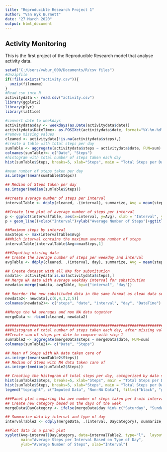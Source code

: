 ```yaml
---
title: "Reproducible Research Project 1"
author: "Van Wyk Burnett"
date: "27 March 2020"
output: html_document
---
```


## Activity Monitoring

This is the first project of the Reproducible Research model that analyse activity data.

```r
setwd("C:/Users/vwbur_000/Documents/R/csv files")
#Unzipfile
if(!file.exists("activity.csv")){
  unzip(filename)
}
#Read csv into R
activitydata <- read.csv("activity.csv")
library(ggplot2)
library(plyr)
library(lattice)
```

```r
#convert date to weekdays
activitydata$day <- weekdays(as.Date(activitydata$date))
activitydata$DateTime<- as.POSIXct(activitydata$date, format="%Y-%m-%d")
#remove missing values
cleaned <- activitydata[!is.na(activitydata$steps),]
#create a table with total steps per day
sumTable <- aggregate(activitydata$steps ~ activitydata$date, FUN=sum)
colnames(sumTable)<- c("Date", "Steps")
#histogram with total number of steps taken each day
hist(sumTable$Steps, breaks=5, xlab="Steps", main = "Total Steps per Day")

#mean number of steps taken per day
as.integer(mean(sumTable$Steps))

## Median of Steps taken per day
as.integer(median(sumTable$Steps))
```

```r
##create average number of steps per interval
intervalTable <- ddply(cleaned, .(interval), summarize, Avg = mean(steps))

##Create line plot of average number of steps per interval
p <- ggplot(intervalTable, aes(x=interval, y=Avg), xlab = "Interval", ylab="Average Number of Steps")
p + geom_line()+xlab("Interval")+ylab("Average Number of Steps")+ggtitle("Average Number of Steps per Interval")
```

```r
##Maximum steps by interval
maxSteps <- max(intervalTable$Avg)
##Which interval contains the maximum average number of steps
intervalTable[intervalTable$Avg==maxSteps,1]
```

```r
###Imputing missing data
## Create the average number of steps per weekday and interval
avgTable <- ddply(cleaned, .(interval, day), summarize, Avg = mean(steps))

## Create dataset with all NAs for substitution
nadata<- activitydata[is.na(activitydata$steps),]
## Merge NA data with average weekday interval for substitution
newdata<-merge(nadata, avgTable, by=c("interval", "day"))

## Reorder the new substituded data in the same format as clean data set
newdata2<- newdata[,c(6,4,1,2,5)]
colnames(newdata2)<- c("steps", "date", "interval", "day", "DateTime")

##Merge the NA averages and non NA data together
mergeData <- rbind(cleaned, newdata2)

```

```r
#########################################################################
###Histogram of total number of steps taken each day, after missing values are imputed.
##Create sum of steps per date to compare with step 1
sumTable2 <- aggregate(mergeData$steps ~ mergeData$date, FUN=sum)
colnames(sumTable2)<- c("Date", "Steps")

## Mean of Steps with NA data taken care of
as.integer(mean(sumTable2$Steps))
## Median of Steps with NA data taken care of
as.integer(median(sumTable2$Steps))

## Creating the histogram of total steps per day, categorized by data set to show impact
hist(sumTable2$Steps, breaks=5, xlab="Steps", main = "Total Steps per Day with NAs Imputed", col="Black")
hist(sumTable$Steps, breaks=5, xlab="Steps", main = "Total Steps per Day with NAs Imputed", col="Grey", add=T)
legend("topright", c("Imputed Data", "Non-NA Data"), fill=c("black", "grey") )
```

```r
###Panel plot comparing tha ave number of steps taken per 5-min interval across weekdays and weekends.
## Create new category based on the days of the week
mergeData$DayCategory <- ifelse(mergeData$day %in% c("Saturday", "Sunday"), "Weekend", "Weekday")

## Summarize data by interval and type of day
intervalTable2 <- ddply(mergeData, .(interval, DayCategory), summarize, Avg = mean(steps))

##Plot data in a panel plot
xyplot(Avg~interval|DayCategory, data=intervalTable2, type="l",  layout = c(1,2),
       main="Average Steps per Interval Based on Type of Day", 
       ylab="Average Number of Steps", xlab="Interval")
```
